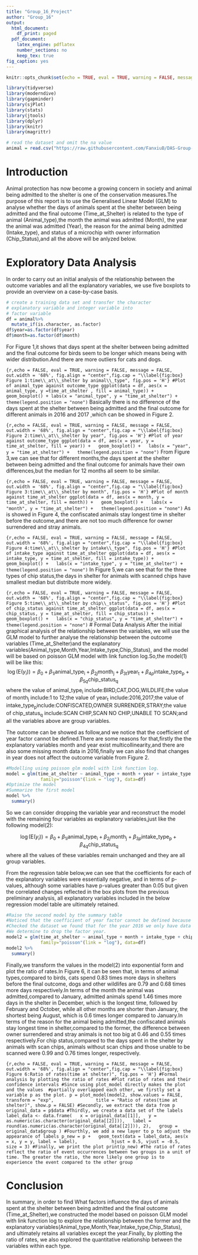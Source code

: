 ```yaml
---
title: "Group_16_Project"
author: "Group_16"
output:
  html_document:
    df_print: paged
  pdf_document:
    latex_engine: pdflatex
    number_sections: no
    keep_tex: true
fig_caption: yes
---
```


```r
knitr::opts_chunk$set(echo = TRUE, eval = TRUE, warning = FALSE, message = FALSE, comment = NA)
```

```r
library(tidyverse)
library(moderndive)
library(gapminder)
library(sjPlot)
library(stats)
library(jtools)
library(dplyr)
library(knitr)
library(magrittr)
```

```r
# read the dataset and omit the na value
animal = read.csv("https://raw.githubusercontent.com/FanxiuB/DAS-Group-16/main/dataset16.csv")%>%na.omit()
```

# Introduction {#sec:Intro}
Animal protection has now become a growing concern in society and animal being admitted to the shelter is one of the conservation measures.The purpose of this report is to use the Generalised Linear Model (GLM) to analyse whether the days of animals spent at the shelter between being admitted and the final outcome (Time_at_Shelter) is related to the type of animal (Animal_type),the month the animal was admitted (Month), the year the animal was admitted (Year), the reason for the animal being admitted (Intake_type), and status of a microchip with owner information (Chip_Status),and all the above will be anlyzed below.

# Exploratory Data Analysis {#sec:EDA}
In order to carry out an initial analysis of the relationship between the outcome variables and all the explanatory variables, we use five boxplots to provide an overview on a case-by-case basis.
```r
# create a training data set and transfer the character
# explanatory variable and integer variable into 
# factor variable
df = animal%>%
  mutate_if(is.character, as.factor)
df$year=as.factor(df$year)
df$month=as.factor(df$month)
```
For Figure 1,it shows that days spent at the shelter between being admitted and the final outcome for birds seem to be longer which means being with wider distribution.And there are more outliers for cats and dogs.

```{r,echo = FALSE, eval = TRUE, warning = FALSE, message = FALSE, out.width = '68%', fig.align = "center",fig.cap = "\\label{fig:box} Figure 1:time\\_at\\_shelter by animal\\_type", fig.pos = 'H'}
#Plot of animal_type against outcome_type
ggplot(data = df, aes(x = animal_type, y =time_at_shelter , fill = animal_type)) +
geom_boxplot() +
labs(x = "animal_type", y = "time_at_shelter") +
theme(legend.position = "none")
```
Basically there is no difference of the days spent at the shelter between being admitted and the final outcome for different animals in 2016 and 2017 ,which can be showed in  Figure 2.

```{r,echo = FALSE, eval = TRUE, warning = FALSE, message = FALSE, out.width = '68%', fig.align = "center",fig.cap = "\\label{fig:box} Figure 2:time\\_at\\_shelter by year", fig.pos = 'H'}
#Plot of year against outcome_type
ggplot(data = df, aes(x = year, y = time_at_shelter, fill = year)) +
  geom_boxplot() +
  labs(x = "year", y = "time_at_shelter") +
  theme(legend.position = "none")
```
From Figure 3,we can see that for different months,the days spent at the shelter between being admitted and the final outcome for animals have their own differences,but the median for 12 months all seem to be similar.

```{r,echo = FALSE, eval = TRUE, warning = FALSE, message = FALSE, out.width = '68%', fig.align = "center",fig.cap = "\\label{fig:box} Figure 3:time\\_at\\_shelter by month", fig.pos = 'H'}
#Plot of month against time_at_shelter
ggplot(data = df, aes(x = month, y = time_at_shelter, fill = month)) +
  geom_boxplot() +
  labs(x = "month", y = "time_at_shelter") +
  theme(legend.position = "none")
```
As is showed in Figure 4, the confiscated animals stay longest time in shelter before the outcome,and there are not too much difference for owner surrendered and stray animals.

```{r,echo = FALSE, eval = TRUE, warning = FALSE, message = FALSE, out.width = '68%', fig.align = "center",fig.cap = "\\label{fig:box} Figure 4:time\\_at\\_shelter by intake\\_type", fig.pos = 'H'}
#Plot of intake_type against time_at_shelter
ggplot(data = df, aes(x = intake_type, y = time_at_shelter, fill = intake_type)) +
  geom_boxplot() +
  labs(x = "intake_type", y = "time_at_shelter") +
  theme(legend.position = "none")
```
In Figure 5,we can see that for the three types of chip status,the days in shelter for animals with scanned chips have smallest median but distribute more widely.

```{r,echo = FALSE, eval = TRUE, warning = FALSE, message = FALSE, out.width = '68%', fig.align = "center",fig.cap = "\\label{fig:box} Figure 5:time\\_at\\_shelter by chip\\_status", fig.pos = 'H'}
#Plot of chip_status against time_at_shelter
ggplot(data = df, aes(x = chip_status, y = time_at_shelter, fill = chip_status)) +
  geom_boxplot() +
  labs(x = "chip_status", y = "time_at_shelter") +
  theme(legend.position = "none")
```
# Formal Data Analysis 
After the initial graphical analysis of the relationship between the variables, we will use the GLM model to further analyse the relationship between the outcome variables (Time_at_Shelter)and the explanatory variables(Animal_type,Month,Year,Intake_type,Chip_Status), and the model will be based on poisson GLM model with link function log.So,the model(1) will be like this:
$$
\log(\mathrm{E}(y_i)) = \beta_0 + \beta_{1i} \mathrm{animal\_type_i} + \beta_{2j} \mathrm{month_j} + \beta_{3t} \mathrm{year_t} + \beta_{4p} \mathrm{intake\_type_p} + \beta_{5q} \mathrm{chip\_status_q}
$$
where the value of $\mathrm{animal\_type_i}$ include:BIRD,CAT,DOG,WILDLIFE;the value of $\mathrm{month_j}$ include:1 to 12;the value of $\mathrm{year_t}$ include:2016,2017;the value of $\mathrm{intake\_type_p}$include:CONFISCATED,OWNER SURRENDER,STRAY;the value of $\mathrm{chip\_status_q}$ include:SCAN CHIP,SCAN NO CHIP,UNABLE TO SCAN;and all the variables above are group variables.

The outcome can be showed as follow,and we notice that the coefficient of year factor cannot be defined.There are some reasons for that,firstly the the explanatory variables month and year exist multicollinearity,and there are also some missing month data in 2016,finally we can also find  that changes in year does not affect the outcome variable from Figure 2.
```r
#Modelling using poisson glm model with link function log.
model = glm(time_at_shelter ~ animal_type + month + year + intake_type + chip_status,
             family="poisson"(link = "log"), data=df)
#Optimize the model
#Summarize the first model
model %>%
  summary()
```
So we can consider dropping the variable year and reconstruct the model with the remaining four variables as explanatory variables,just like the following model(2): 

$$
\log(\mathrm{E}(y_i)) = \beta_0 + \beta_{1i} \mathrm{animal\_type_i} + \beta_{2j} \mathrm{month_j} + \beta_{3p} \mathrm{intake\_type_p} + \beta_{4q} \mathrm{chip\_status_q}
$$
where all the values of these variables remain unchanged and they are all group variables.


From the regression table below,we can see that the coefficients for each of the explanatory variables were essentially negative, and in terms of p-values, although some variables have p-values greater than 0.05 but given the correlated changes reflected in the box plots from the previous preliminary analysis, all explanatory variables included in the below regression model table are ultimately retained.

```r
#Raise the second model by the summary table
#Noticed that the coefficient of year factor cannot be defined because of singularities.
#Checked the dataset we found that for the year 2016 we only have data from 3 months, that implies factor year and year could be with multicollinearity.
#We determine to drop the factor year.
model2 = glm(time_at_shelter ~ animal_type + month + intake_type + chip_status,
             family="poisson"(link = "log"), data=df)
model2 %>%
  summary()
```
Finally,we transform the values in the model(2) into exponential form and plot the ratio of rates.In Figure 6, it can be seen that, in terms of animal types,compared to birds, cats spend 0.83 times more days in shelters before the final outcome, dogs and other wildlifes are 0.79 and 0.68 times more days respectively.In terms of the month the animal was admitted,compared to January, admitted animals spend 1.46 times more days in the shelter in December, which is the longest time, followed by February and October, while all other months are shorter than January, the shortest being August, which is 0.6 times longer compared to January.In terms of the reason for the animal being admitted,the confiscated animals stay longest time in shelter,compared to the former, the difference between owner surrendered and stray animals is not too big at 0.46 and 0.55 times respectively.For chip status,compared to the days spent in the shelter by animals with scan chips, animals without scan chips and those unable to be scanned were 0.99 and 0.76 times longer, respectively.


```{r,echo = FALSE, eval = TRUE, warning = FALSE, message = FALSE, out.width = '68%', fig.align = "center",fig.cap = "\\label{fig:box} Figure 6:Ratio of rates(time at shelter)", fig.pos = 'H'}
#Formal analysis by plotting the ratio of rates
#Plot ratio of rates and their confidence intervals
#Since using plot_model directly makes the plot and the values 
#partially overlapped each other, we firstly set a variable p as the plot.
p = plot_model(model2, show.values = FALSE, transform = "exp",
               title = "Ratio of rates(time at shelter)", show.p = FALSE)
#Secondly, we extract the data from p
original_data = p$data
#Thirdly, we create a data set of the labels
label_data <- data.frame(
  x = original_data[[1]],
  y = as.numeric(as.character(original_data[[2]])),
  label = round(as.numeric(as.character(original_data[[2]])), 2),
  group = original_data$group
)
#Fourthly, we add a new layer to p to adjust the appearance of labels
p_new = p +
  geom_text(data = label_data, aes(x = x, y = y, label = label),
            hjust = 0.5, vjust = -0.5, size = 3)
#Finally, we print the plot
print(p_new)
#The ratio of rates reflect the ratio of event occurrences between two groups in a unit of time. The greater the ratio, the more likely one group is to experience the event compared to the other group
```

# Conclusion
In summary, in order to find What factors influence the days of animals spent at the shelter between being admitted and the final outcome (Time_at_Shelter),we constructed the model based on poisson GLM model with link function log to explore the relationship between the former and the explanatory variables(Animal_type,Month,Year,Intake_type,Chip_Status), and ultimately retains all variables except the year.Finally, by plotting the ratio of rates, we also explored the quantitative relationship between the variables within each type.








